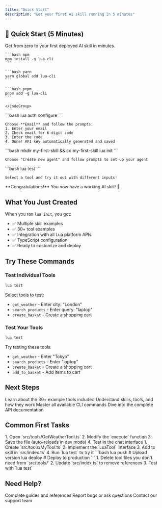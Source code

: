 ```yaml
---
title: "Quick Start"
description: "Get your first AI skill running in 5 minutes"
---
```


## 🚀 Quick Start (5 Minutes)

Get from zero to your first deployed AI skill in minutes.

<Steps>
  <Step title="Install the CLI">
    <CodeGroup>
    
    ```bash npm
    npm install -g lua-cli
    ```
    
    ```bash yarn
    yarn global add lua-cli
    ```
    
    ```bash pnpm
    pnpm add -g lua-cli
    ```
    
    </CodeGroup>
  </Step>

  <Step title="Set up authentication">
    ```bash
    lua auth configure
    ```
    
    Choose **Email** and follow the prompts:
    1. Enter your email
    2. Check email for 6-digit code
    3. Enter the code
    4. Done! API key automatically generated and saved
  </Step>

  <Step title="Create your first skill">
    ```bash
    mkdir my-first-skill && cd my-first-skill
    lua init
    ```
    
    Choose "Create new agent" and follow prompts to set up your agent
  </Step>

  <Step title="Test it locally">
    ```bash
    lua test
    ```
    
    Select a tool and try it out with different inputs!
  </Step>
</Steps>

<Check>
**Congratulations!** You now have a working AI skill! 🎉
</Check>

## What You Just Created

When you ran `lua init`, you got:
- ✅ Multiple skill examples
- ✅ 30+ tool examples
- ✅ Integration with all Lua platform APIs
- ✅ TypeScript configuration
- ✅ Ready to customize and deploy

## Try These Commands

### Test Individual Tools

```bash
lua test
```

Select tools to test:
- `get_weather` - Enter city: "London"
- `search_products` - Enter query: "laptop"
- `create_basket` - Create a shopping cart

### Test Your Tools

```bash
lua test
```

Try testing these tools:
- `get_weather` - Enter "Tokyo"
- `search_products` - Enter "laptop"
- `create_basket` - Create a shopping cart
- `add_to_basket` - Add items to cart

## Next Steps

<CardGroup cols={2}>
  <Card
    title="Understand the Template"
    icon="layer-group"
    href="/template/overview"
  >
    Learn about the 30+ example tools included
  </Card>
  <Card
    title="Learn Core Concepts"
    icon="book"
    href="/concepts/skills-and-tools"
  >
    Understand skills, tools, and how they work
  </Card>
  <Card
    title="Explore CLI Commands"
    icon="terminal"
    href="/cli/overview"
  >
    Master all available CLI commands
  </Card>
  <Card
    title="API Reference"
    icon="code"
    href="/api/overview"
  >
    Dive into the complete API documentation
  </Card>
</CardGroup>

## Common First Tasks

<AccordionGroup>
  <Accordion title="Customize an Example Tool">
    1. Open `src/tools/GetWeatherTool.ts`
    2. Modify the `execute` function
    3. Save the file (auto-reloads in dev mode)
    4. Test in the chat interface
  </Accordion>

  <Accordion title="Create a New Tool">
    1. Create `src/tools/MyTool.ts`
    2. Implement the `LuaTool` interface
    3. Add to skill in `src/index.ts`
    4. Run `lua test` to try it
  </Accordion>

  <Accordion title="Deploy to Production">
    ```bash
    lua push      # Upload version
    lua deploy    # Deploy to production
    ```
  </Accordion>

  <Accordion title="Remove Unused Examples">
    1. Delete tool files you don't need from `src/tools/`
    2. Update `src/index.ts` to remove references
    3. Test with `lua test`
  </Accordion>
</AccordionGroup>

## Need Help?

<CardGroup cols={3}>
  <Card
    title="Documentation"
    icon="book"
    href="https://docs.heylua.ai"
  >
    Complete guides and references
  </Card>
  <Card
    title="GitHub Issues"
    icon="github"
    href="https://github.com/lua-ai/lua-cli/issues"
  >
    Report bugs or ask questions
  </Card>
  <Card
    title="Email Support"
    icon="envelope"
    href="mailto:support@lua.ai"
  >
    Contact our support team
  </Card>
</CardGroup>

